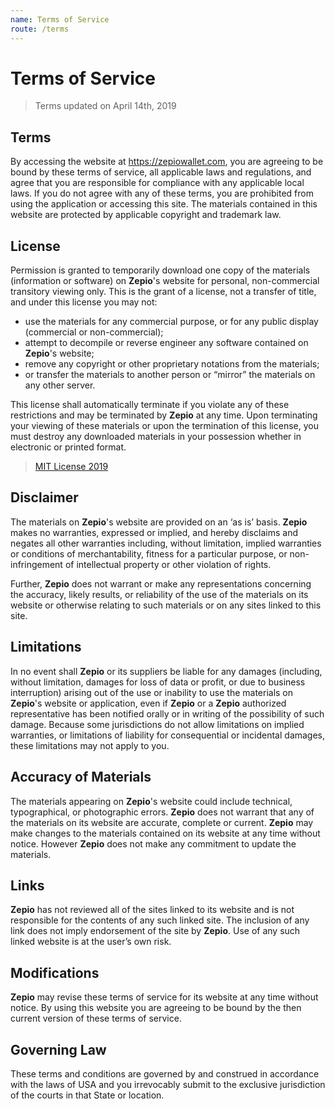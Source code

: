 ```yaml
---
name: Terms of Service
route: /terms
---
```


# Terms of Service

> Terms updated on April 14th, 2019

## Terms

By accessing the website at https://zepiowallet.com, you are agreeing to be bound by these terms of service, all applicable laws and regulations, and agree that you are responsible for compliance with any applicable local laws. If you do not agree with any of these terms, you are prohibited from using the application or accessing this site. The materials contained in this website are protected by applicable copyright and trademark law.

## License

Permission is granted to temporarily download one copy of the materials (information or software) on **Zepio**'s website for personal, non-commercial transitory viewing only. This is the grant of a license, not a transfer of title, and under this license you may not:
* use the materials for any commercial purpose, or for any public display (commercial or non-commercial);
* attempt to decompile or reverse engineer any software contained on **Zepio**'s website;
* remove any copyright or other proprietary notations from the materials;
* or transfer the materials to another person or “mirror” the materials on any other server.

This license shall automatically terminate if you violate any of these restrictions and may be terminated by **Zepio** at any time. Upon terminating your viewing of these materials or upon the termination of this license, you must destroy any downloaded materials in your possession whether in electronic or printed format.

> [MIT License 2019](https://github.com/andrerfneves/zepio/blob/master/LICENSE.md)

## Disclaimer

The materials on **Zepio**'s website are provided on an ‘as is’ basis. **Zepio** makes no warranties, expressed or implied, and hereby disclaims and negates all other warranties including, without limitation, implied warranties or conditions of merchantability, fitness for a particular purpose, or non-infringement of intellectual property or other violation of rights.

Further, **Zepio** does not warrant or make any representations concerning the accuracy, likely results, or reliability of the use of the materials on its website or otherwise relating to such materials or on any sites linked to this site.

## Limitations

In no event shall **Zepio** or its suppliers be liable for any damages (including, without limitation, damages for loss of data or profit, or due to business interruption) arising out of the use or inability to use the materials on **Zepio**'s website or application, even if **Zepio** or a **Zepio** authorized representative has been notified orally or in writing of the possibility of such damage. Because some jurisdictions do not allow limitations on implied warranties, or limitations of liability for consequential or incidental damages, these limitations may not apply to you.

## Accuracy of Materials

The materials appearing on **Zepio**'s website could include technical, typographical, or photographic errors. **Zepio** does not warrant that any of the materials on its website are accurate, complete or current. **Zepio** may make changes to the materials contained on its website at any time without notice. However **Zepio** does not make any commitment to update the materials.

## Links

**Zepio** has not reviewed all of the sites linked to its website and is not responsible for the contents of any such linked site. The inclusion of any link does not imply endorsement of the site by **Zepio**. Use of any such linked website is at the user’s own risk.

## Modifications

**Zepio** may revise these terms of service for its website at any time without notice. By using this website you are agreeing to be bound by the then current version of these terms of service.

## Governing Law

These terms and conditions are governed by and construed in accordance with the laws of USA and you irrevocably submit to the exclusive jurisdiction of the courts in that State or location.
